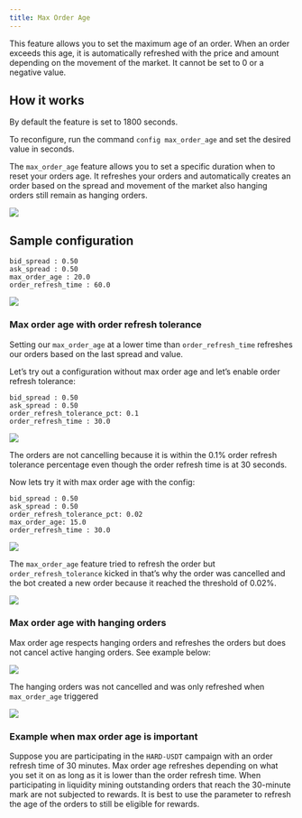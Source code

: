 ```yaml
---
title: Max Order Age
---
```


This feature allows you to set the maximum age of an order. When an order exceeds this age, it is automatically refreshed with the price and amount depending on the movement of the market. It cannot be set to 0 or a negative value.

## How it works

By default the feature is set to 1800 seconds.

To reconfigure, run the command `config max_order_age` and set the desired value in seconds.

The `max_order_age` feature allows you to set a specific duration when to reset your orders age. It refreshes your orders and automatically creates an order based on the spread and movement of the market also hanging orders still remain as hanging orders.

![](img/config.gif)

## Sample configuration

```
bid_spread : 0.50
ask_spread : 0.50
max_order_age : 20.0
order_refresh_time : 60.0
```

![](img/max-order-age.png)

### Max order age with order refresh tolerance

Setting our `max_order_age` at a lower time than `order_refresh_time` refreshes our orders based on the last spread and value.

Let’s try out a configuration without max order age and let’s enable order refresh tolerance:

```
bid_spread : 0.50
ask_spread : 0.50
order_refresh_tolerance_pct: 0.1
order_refresh_time : 30.0
```

![](img/order-refresh-tolerance.png)

The orders are not cancelling because it is within the 0.1% order refresh tolerance percentage even though the order refresh time is at 30 seconds.

Now lets try it with max order age with the config:

```
bid_spread : 0.50
ask_spread : 0.50
order_refresh_tolerance_pct: 0.02
max_order_age: 15.0
order_refresh_time : 30.0
```

![](img/different-config.png)

The `max_order_age` feature tried to refresh the order but `order_refresh_tolerance` kicked in that’s why the order was cancelled and the bot created a new order because it reached the threshold of 0.02%.

![](img/different-config2.png)

### Max order age with hanging orders

Max order age respects hanging orders and refreshes the orders but does not cancel active hanging orders. See example below:

![](img/max-order-hanging.png)

The hanging orders was not cancelled and was only refreshed when `max_order_age` triggered

![](img/max-hanging.png)

### Example when max order age is important

Suppose you are participating in the `HARD-USDT` campaign with an order refresh time of 30 minutes. Max order age refreshes depending on what you set it on as long as it is lower than the order refresh time. When participating in liquidity mining outstanding orders that reach the 30-minute mark are not subjected to rewards. It is best to use the parameter to refresh the age of the orders to still be eligible for rewards.
